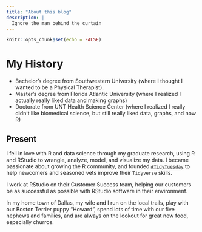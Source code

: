 ```yaml
---
title: "About this blog"
description: |
  Ignore the man behind the curtain
---
```


```r
knitr::opts_chunk$set(echo = FALSE)
```

# My History

* Bachelor's degree from Southwestern University (where I thought I wanted to be a Physical Therapist).
* Master's degree from Florida Atlantic University (where I realized I actually really liked data and making graphs)
* Doctorate from UNT Health Science Center (where I realized I really didn't like biomedical science, but still really liked data, graphs, and now R)

## Present

I fell in love with R and data science through my graduate research, using R and RStudio to wrangle, analyze, model, and visualize my data. I became passionate about growing the R community, and founded [`#TidyTuesday`](https://github.com/rfordatascience/tidytuesday/blob/master/README.md) to help newcomers and seasoned vets improve their `Tidyverse` skills.

I work at RStudio on their Customer Success team, helping our customers be as successful as possible with RStudio software in their environment.

In my home town of Dallas, my wife and I run on the local trails, play with our Boston Terrier puppy “Howard”, spend lots of time with our five nephews and families, and are always on the lookout for great new food, especially churros. 